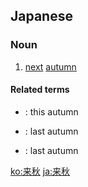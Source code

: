 ==Japanese==
{{ja-kanjitab|らい|しゅう|yomi=o}}

===Noun===
{{ja-noun|らいしゅう|kyu=來秋}}

# [[next]] [[autumn]]

====Related terms====
* {{ja-r|今秋|こんしゅう}}: this autumn
* {{ja-r|昨秋|さくしゅう}}: last autumn
* {{ja-r|去秋|きょしゅう}}: last autumn

[[ko:来秋]]
[[ja:来秋]]